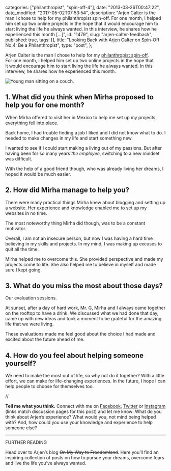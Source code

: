 
  categories: ["philanthropist", "spin-off-4"],
  date: "2013-03-26T00:47:22",
  date_modified: "2017-05-02T07:53:54",
  description:
    "Arjen Calter is the man I chose to help for my philanthropist spin-off. For one month, I helped him set up two online projects in the hope that it would encourage him to start living the life he always wanted. In this interview, he shares how he experienced this month […]",
  id: "1479",
  slug: "arjen-calter-feedback",
  published: true,
  tags: [],
  title: "Looking Back with Arjen Calter on Spin-Off No.4: Be a Philanthropist",
  type: "post",
};


Arjen Calter is the man I chose to help for my [philanthropist spin-off](/tsop/posts/philanthropist-month). For one month, I helped him set up two online projects in the hope that it would encourage him to start living the life he always wanted. In this interview, he shares how he experienced this month.

![Young man sitting on a couch.](/pages/tsop/posts/arjen-calter-feedback/arjen-calter_1c.png)

## 1. What did you think when Mirha proposed to help you for one month?

When Mirha offered to visit her in Mexico to help me set up my projects, everything fell into place.

Back home, I had trouble finding a job I liked and I did not know what to do. I needed to make changes in my life and start something new.

I wanted to see if I could start making a living out of my passions. But after having been for so many years _the employee_, switching to a new mindset was difficult.

With the help of a good friend though, who was already living her dreams, I hoped it would be much easier.

## 2. How did Mirha manage to help you?

There were many practical things Mirha knew about blogging and setting up a website. Her experience and knowledge enabled me to set up my websites in no time.

The most noteworthy thing Mirha did though, was to be a constant motivator.

Overall, I am not an insecure person, but now I was having a hard time believing in my skills and projects. In my mind, I was making up excuses to quit all the time.

Mirha helped me to overcome this. She provided perspective and made my projects come to life. She also helped me to believe in myself and made sure I kept going.

## 3. What do you miss the most about those days?

Our evaluation sessions.

At sunset, after a day of hard work, Mr. G, Mirha and I always came together on the rooftop to have a drink. We discussed what we had done that day, came up with new ideas and took a moment to be grateful for the amazing life that we were living.

These evaluations made me feel good about the choice I had made and excited about the future ahead of me.

## 4. How do you feel about helping someone yourself?

We need to make the most out of life, so why not do it together? With a little effort, we can make for life-changing experiences. In the future, I hope I can help people to choose for themselves too.

//

**Tell me what you think.** Connect with me on [Facebook](https://www.facebook.com/thespinoffproject/photos/a.836156073082946.1073741831.443190319046192/837177606314126/), [Twitter](https://twitter.com/mirhamasala/status/527474928300589057) or [Instagram](http://instagram.com/p/vdSMuUEyHv/) (links match discussion pages for this post) and let me know: What do you think about Arjen’s experience? What would you, not mind being helped with? And, how could you use your knowledge and experience to help someone else?

---

FURTHER READING

Head over to Arjen’s blog ~~On My Way to Freedomland~~. Here you’ll find an inspiring collection of posts on how to pursue your dreams, overcome fears and live the life you’ve always wanted.

